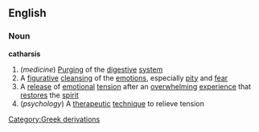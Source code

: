 ==English==
===Noun===
{{wikipedia}}
'''catharsis'''
#(''medicine'') [[Purging]] of the [[digestive]] [[system]]
#A [[figurative]] [[cleansing]] of the [[emotion]]s, especially [[pity]] and [[fear]]
#A [[release]] of [[emotional]] [[tension]] after an [[overwhelm]]ing [[experience]] that [[restore]]s the [[spirit]]
#(''psychology'') A [[therapeutic]] [[technique]] to relieve tension
[[Category:Greek derivations]]